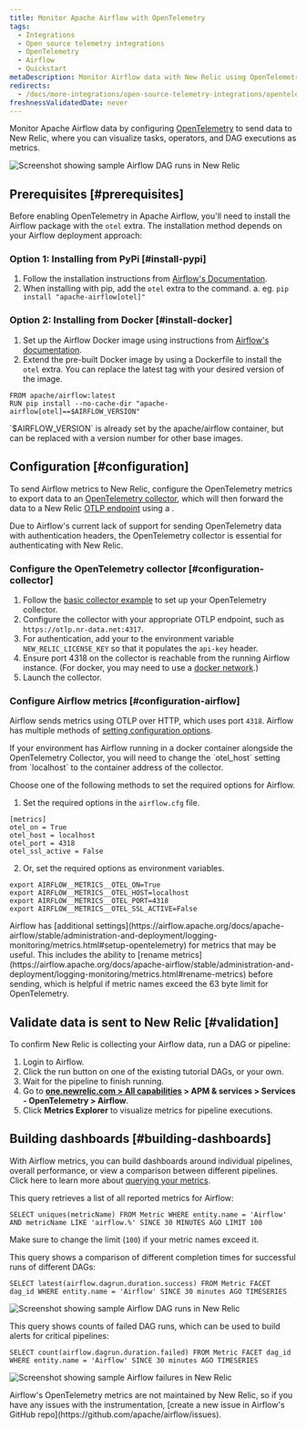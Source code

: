 ```yaml
---
title: Monitor Apache Airflow with OpenTelemetry
tags:
  - Integrations
  - Open source telemetry integrations
  - OpenTelemetry
  - Airflow
  - Quickstart
metaDescription: Monitor Airflow data with New Relic using OpenTelemetry.
redirects:
  - /docs/more-integrations/open-source-telemetry-integrations/opentelemetry/airflow/monitoring-airflow-ot
freshnessValidatedDate: never
---
```



Monitor Apache Airflow data by configuring [OpenTelemetry](https://airflow.apache.org/docs/apache-airflow/stable/administration-and-deployment/logging-monitoring/metrics.html#setup-opentelemetry) to send data to New Relic, where you can visualize tasks, operators, and DAG executions as metrics.

<img
  title="Screenshot showing sample Airflow DAG runs in New Relic"
  alt="Screenshot showing sample Airflow DAG runs in New Relic"
  src={opentelemetryAirflow01}
/>

## Prerequisites [#prerequisites]

Before enabling OpenTelemetry in Apache Airflow, you'll need to install the Airflow package with the `otel` extra. The installation method depends on your Airflow deployment approach:

### Option 1: Installing from PyPi [#install-pypi]

1. Follow the installation instructions from [Airflow's Documentation](https://airflow.apache.org/docs/apache-airflow/stable/installation/installing-from-pypi.html).
2. When installing with pip, add the `otel` extra to the command.
  a. eg. `pip install "apache-airflow[otel]"`

### Option 2: Installing from Docker [#install-docker]

1. Set up the Airflow Docker image using instructions from [Airflow's documentation](https://airflow.apache.org/docs/docker-stack/index.html).
2. Extend the pre-built Docker image by using a Dockerfile to install the `otel` extra. You can replace the latest tag with your desired version of the image.

```
FROM apache/airflow:latest
RUN pip install --no-cache-dir "apache-airflow[otel]==$AIRFLOW_VERSION"
```

<Callout variant="tip">
  `$AIRFLOW_VERSION` is already set by the apache/airflow container, but can be replaced with a version number for other base images.
</Callout>

## Configuration [#configuration]

To send Airflow metrics to New Relic, configure the OpenTelemetry metrics to export data to an [OpenTelemetry collector](/docs/more-integrations/open-source-telemetry-integrations/opentelemetry/collector/opentelemetry-collector-intro/), which will then forward the data to a New Relic [OTLP endpoint](/docs/more-integrations/open-source-telemetry-integrations/opentelemetry/opentelemetry-setup/#note-endpoints) using a <InlinePopover type="licenseKey" />.

<Callout variant="important">
  Due to Airflow's current lack of support for sending OpenTelemetry data with authentication headers, the OpenTelemetry collector is essential for authenticating with New Relic.
</Callout>

### Configure the OpenTelemetry collector [#configuration-collector]

1. Follow the [basic collector example](/docs/more-integrations/open-source-telemetry-integrations/opentelemetry/collector/opentelemetry-collector-basic/) to set up your OpenTelemetry collector.
2. Configure the collector with your appropriate OTLP endpoint, such as `https://otlp.nr-data.net:4317`.
3. For authentication, add your <InlinePopover type="licenseKey" /> to the environment variable `NEW_RELIC_LICENSE_KEY` so that it populates the `api-key` header.
4. Ensure port 4318 on the collector is reachable from the running Airflow instance. (For docker, you may need to use a [docker network](https://docs.docker.com/network/).)
5. Launch the collector.

### Configure Airflow metrics [#configuration-airflow]

Airflow sends metrics using OTLP over HTTP, which uses port `4318`. Airflow has multiple methods of [setting configuration options](https://airflow.apache.org/docs/apache-airflow/stable/howto/set-config.html).

<Callout variant="important">
  If your environment has Airflow running in a docker container alongside the OpenTelemetry Collector, you will need to change the `otel_host` setting from `localhost` to the container address of the collector.
</Callout>

Choose one of the following methods to set the required options for Airflow.

1. Set the required options in the `airflow.cfg` file.

```
[metrics]
otel_on = True
otel_host = localhost
otel_port = 4318
otel_ssl_active = False
```

2. Or, set the required options as environment variables.

```
export AIRFLOW__METRICS__OTEL_ON=True
export AIRFLOW__METRICS__OTEL_HOST=localhost
export AIRFLOW__METRICS__OTEL_PORT=4318
export AIRFLOW__METRICS__OTEL_SSL_ACTIVE=False
```

<Callout variant="tip">
  Airflow has [additional settings](https://airflow.apache.org/docs/apache-airflow/stable/administration-and-deployment/logging-monitoring/metrics.html#setup-opentelemetry) for metrics that may be useful. This includes the ability to [rename metrics](https://airflow.apache.org/docs/apache-airflow/stable/administration-and-deployment/logging-monitoring/metrics.html#rename-metrics) before sending, which is helpful if metric names exceed the 63 byte limit for OpenTelemetry.
</Callout>

## Validate data is sent to New Relic [#validation]

To confirm New Relic is collecting your Airflow data, run a DAG or pipeline:

1. Login to Airflow.
2. Click the run button on one of the existing tutorial DAGs, or your own.
3. Wait for the pipeline to finish running.
4. Go to **[one.newrelic.com > All capabilities](https://one.newrelic.com/all-capabilities) > APM & services > Services - OpenTelemetry > Airflow**.
5. Click **Metrics Explorer** to visualize metrics for pipeline executions.

## Building dashboards [#building-dashboards]

With Airflow metrics, you can build dashboards around individual pipelines, overall performance, or view a comparison between different pipelines. Click here to learn more about [querying your metrics](/docs/data-apis/understand-data/metric-data/query-metric-data-type/).

This query retrieves a list of all reported metrics for Airflow:

```
SELECT uniques(metricName) FROM Metric WHERE entity.name = 'Airflow' AND metricName LIKE 'airflow.%' SINCE 30 MINUTES AGO LIMIT 100
```

Make sure to change the limit (`100`) if your metric names exceed it.

This query shows a comparison of different completion times for successful runs of different DAGs:

```
SELECT latest(airflow.dagrun.duration.success) FROM Metric FACET dag_id WHERE entity.name = 'Airflow' SINCE 30 minutes AGO TIMESERIES
```

<img
  title="Screenshot showing sample Airflow DAG runs in New Relic"
  alt="Screenshot showing sample Airflow DAG runs in New Relic"
  src={opentelemetryAirflow01}
/>

This query shows counts of failed DAG runs, which can be used to build alerts for critical pipelines:

```
SELECT count(airflow.dagrun.duration.failed) FROM Metric FACET dag_id WHERE entity.name = 'Airflow' SINCE 30 minutes AGO TIMESERIES
```

<img
  title="Screenshot showing sample Airflow failures in New Relic"
  alt="Screenshot showing sample Airflow failures in New Relic"
  src={opentelemetryAirflow02}
/>

<Callout variant="important">
  Airflow's OpenTelemetry metrics are not maintained by New Relic, so if you have any issues with the instrumentation, [create a new issue in Airflow's GitHub repo](https://github.com/apache/airflow/issues).
</Callout>

<InstallFeedback />
